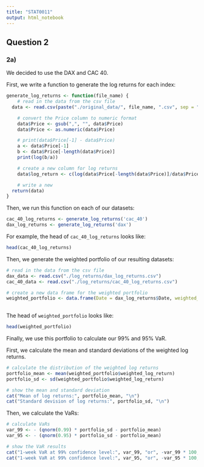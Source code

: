 ```yaml
---
title: "STAT0011"
output: html_notebook
---
```


## Question 2
### 2a)

We decided to use the DAX and CAC 40. 

First, we write a function to generate the log returns for each index:

```r
generate_log_returns <- function(file_name) {
	# read in the data from the csv file
  data <- read.csv(paste("./original_data/", file_name, ".csv", sep = ""))

	# convert the Price column to numeric format
	data$Price <- gsub(",", "", data$Price)
	data$Price <- as.numeric(data$Price)

	# print(data$Price[-1] - data$Price)
	a <- data$Price[-1]
	b <- data$Price[-length(data$Price)]
	print(log(b/a))

	# create a new column for log returns
	data$log_return <- c(log(data$Price[-length(data$Price)]/data$Price[-1]), 0)

	# write a new 
  return(data)
}
```

Then, we run this function on each of our datasets:
```r
cac_40_log_returns <- generate_log_returns('cac_40')
dax_log_returns <- generate_log_returns('dax')
```
For example, the head of `cac_40_log_returns` looks like:
```r
head(cac_40_log_returns)
```
Then, we generate the weighted portfolio of our resulting datasets:
```r
# read in the data from the csv file
dax_data <- read.csv("./log_returns/dax_log_returns.csv")
cac_40_data <- read.csv("./log_returns/cac_40_log_returns.csv")

# create a new data frame for the weighted portfolio
weighted_portfolio <- data.frame(Date = dax_log_returns$Date, weighted_log_return = 0.5 * dax_data$log_return + 0.5 * cac_40_log_returns$log_return)
	
```
The head of `weighted_portfolio` looks like:
```r
head(weighted_portfolio)
```
Finally, we use this portfolio to calculate our 99% and 95% VaR.

First, we calculate the mean and standard deviations of the weighted log returns. 
```r
# calculate the distribution of the weighted log returns
portfolio_mean <- mean(weighted_portfolio$weighted_log_return)
portfolio_sd <- sd(weighted_portfolio$weighted_log_return)

# show the mean and standard deviation
cat("Mean of log returns:", portfolio_mean, "\n")
cat("Standard devision of log returns:", portfolio_sd, "\n")
```
Then, we calculate the VaRs:
```r
# calculate VaRs
var_99 <- - (qnorm(0.99) * portfolio_sd - portfolio_mean)
var_95 <- - (qnorm(0.95) * portfolio_sd - portfolio_mean)

# show the VaR results
cat("1-week VaR at 99% confidence level:", var_99, "or", -var_99 * 100, "percent.", "\n")
cat("1-week VaR at 99% confidence level:", var_95, "or", -var_95 * 100, "percent.", "\n")
```
